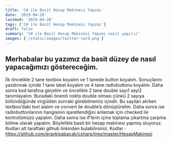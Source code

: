 ```yaml
---
title: 'C# ile Basit Hesap Makinesi Yapımı'
date: '2019-04-28'
lastmod: '2019-04-28'
tags: ['C# ile Basit Hesap Makinesi Yapımı']
draft: false
summary: 'C# ile Basit Hesap Makinesi Yapımı nasıl yapılır'
images: ['/static/images/twitter-card.png']
---
```

## Merhabalar bu yazımız da basit düzey de nasıl yapacağımızı göstereceğim.
İlk öncelikle 2 tane textbox koyalım ve 1 tanede button koyalım. Sonuçlarını yazdırmak içinde 1 tane label koyalım ve 4 tane radiobuttonu koyalım.
Daha sonra kod tarafına geçelim ve öncelikle 2 tane double sayı1 sayi2 tanımlayalım. Buradaki önemli nokta double olması çünkü 2 sayıya bölündüğünde virgülden sonraki görebilmemiz içindir.
Bu sayıları alırken textbox’daki text alalım ve convert ile double’a dönüştürelim. Daha sonra ise radiobuttonlarının hangisinin işaretlendiğini anlamak için checked ile kontrolümüzü yapalım.
Daha sonra ise if’lerin içine toplama çıkartma çarpma bölme olarak yapalım.
Böylelikle basit bir hesap makinesi yapmış oluyoruz. Kodları alt taraftaki github linkinden bulabilirsiniz.
Kodlar : https://github.com/eraykisabacak/csharp/tree/master/HesapMakinesi

